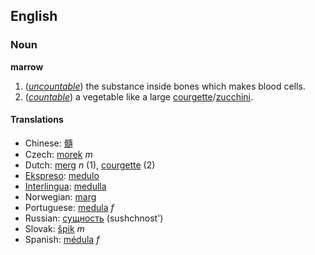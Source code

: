 == English ==
=== Noun ===
'''marrow'''

#(''[[uncountable]]'') the substance inside bones which makes blood cells.
#(''[[countable]]'') a vegetable like a large [[courgette]]/[[zucchini]].

==== Translations ====
*Chinese: [[髓]]
*Czech:  [[morek]]  ''m''
*Dutch: [[merg]] ''n'' (1), [[courgette]] (2)
*[[Ekspreso]]: [[medulo]]
*[[Interlingua]]: [[medulla]]
*Norwegian: [[marg]]
*Portuguese: [[medula]] ''f''
*Russian: [[сущность]] (sushchnost')
*Slovak: [[špik]]   ''m''
*Spanish: [[médula]] ''f''